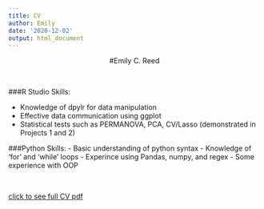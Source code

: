 ```yaml
---
title: CV
author: Emily
date: '2020-12-02'
output: html_document
---
```


<center>

#Emily C. Reed

</center>

<br>

###R Studio Skills:

- Knowledge of dpylr for data manipulation
- Effective data communication using ggplot
- Statistical tests such as PERMANOVA, PCA, CV/Lasso (demonstrated in Projects 1 and 2)


###Python Skills:
- Basic understanding of python syntax 
- Knowledge of 'for' and 'while' loops
- Experince using Pandas, numpy, and regex
- Some experience with OOP


<br>



 [click to see full CV pdf](/CV_Emily_Reed_Website.pdf/) 